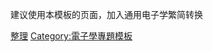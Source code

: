<noinclude>{{NoteTA
|G1=Electronics
|G2=Physics
}}</noinclude>{{Navbox
|name = 半导体物理学
|title = [[半导体|半导体物理学]]
|state=autocollapse
|image =
|listclass = hlist
|group1 =原理
|list1 = 
*[[本征半导体]]
*[[杂质半导体]]
*[[能带结构]]
*[[导带]]
*[[价带]]
*[[能隙]]
*[[载流子]]
**[[电子]]
**[[空穴]]
*[[施主 (半导体)|施主]]
*[[受体 (物理学)|受主]]
*[[光生伏打效应]]
*[[半导体激光]]
*[[霍尔效应]]
*[[肖特基势垒]]
*[[欧姆接触]]

|group2 =[[半导体器件制造|工艺]]
|list2 =
*[[光刻]]
*[[刻蚀]]
*[[掺杂 (半导体)|掺杂]]
**[[简并半导体|简并]]
*[[离子注入]]
*[[分子束外延]]
*[[物理气相沉积]]
*[[化学气相沉积]]
*[[化学机械平坦化]]
*[[SOI]]

|group3 =[[半导体器件|器件]]
|list3 =
*[[PN结]]
*[[晶体管]]
**[[二極體]]
**[[發光二極管]]
**[[双极性晶体管|BJT]]
**[[场效应管|FET]]
**[[金屬氧化物半導體場效電晶體|MOSFET]]
**[[互補式金屬氧化物半導體|CMOS]]
**[[晶閘管]]
**[[薄膜晶体管]]
*[[太阳能电池]]
}}<noinclude>
建议使用本模板的页面，加入{{tl|NoteTA|<nowiki>G1=Electronics</nowiki>}}通用电子学繁简转换
[[Category:物理学分支导航模板|整理]]
[[Category:電子學專題模板]]
</noinclude>